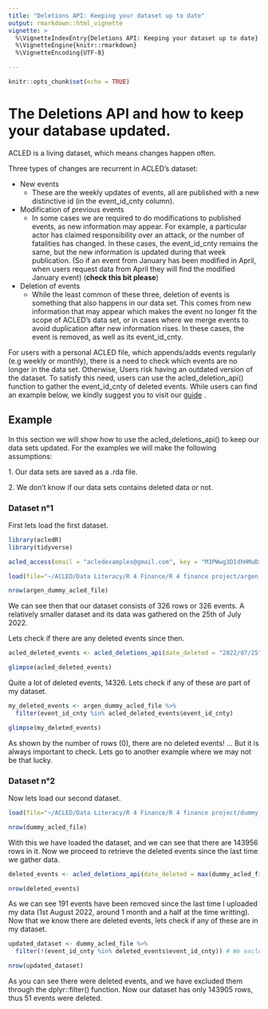 ```yaml
---
title: "Deletions API: Keeping your dataset up to date"
output: rmarkdown::html_vignette
vignette: >
  %\VignetteIndexEntry{Deletions API: Keeping your dataset up to date}
  %\VignetteEngine{knitr::rmarkdown}
  %\VignetteEncoding{UTF-8}

---
```


```r
knitr::opts_chunk$set(echo = TRUE)
```

# The Deletions API and how to keep your database updated.

ACLED is a living dataset, which means changes happen often.

Three types of changes are recurrent in ACLED's dataset:

-   New events
    -   These are the weekly updates of events, all are published with a new distinctive id (in the event_id_cnty column).
-   Modification of previous events
    -   In some cases we are required to do modifications to published events, as new information may appear. For example, a particular actor has claimed responsibility over an attack, or the number of fatalities has changed. In these cases, the event_id_cnty remains the same, but the new information is updated during that week publication. (So if an event from January has been modified in April, when users request data from April they will find the modified January event) (**check this bit please**)
-   Deletion of events
    -   While the least common of these three, deletion of events is something that also happens in our data set. This comes from new information that may appear which makes the event no longer fit the scope of ACLED's data set, or in cases where we merge events to avoid duplication after new information rises. In these cases, the event is removed, as well as its event_id_cnty.

For users with a personal ACLED file, which appends/adds events regularly (e.g weekly or monthly), there is a need to check which events are no longer in the data set. Otherwise, Users risk having an outdated version of the dataset. To satisfy this need, users can use the acled_deletion_api() function to gather the event_id_cnty of deleted events. While users can find an example below, we kindly suggest you to visit our [guide](https://acleddata.com/download/35179/) .

## Example

In this section we will show how to use the acled_deletions_api() to keep our data sets updated. For the examples we will make the following assumptions:

1\. Our data sets are saved as a .rda file.

2\. We don't know if our data sets contains deleted data or not.

### Dataset n°1

First lets load the first dataset.

```r

library(acledR)
library(tidyverse)

acled_access(email = "acledexamples@gmail.com", key = "M3PWwg3DIdhHMuDiilp5") #  This is an example, you will need to input your credentials.

load(file="~/ACLED/Data Literacy/R 4 Finance/R 4 finance project/argen_dummy_acled_file.rda") # Here is our personal ACLED dataset

nrow(argen_dummy_acled_file)

```

We can see then that our dataset consists of 326 rows or 326 events. A relatively smaller dataset and its data was gathered on the 25th of July 2022.

Lets check if there are any deleted events since then.

```r

acled_deleted_events <- acled_deletions_api(date_deleted = "2022/07/25")

glimpse(acled_deleted_events)
```

Quite a lot of deleted events, 14326. Lets check if any of these are part of my dataset.

```r

my_deleted_events <- argen_dummy_acled_file %>%
  filter(event_id_cnty %in% acled_deleted_events$event_id_cnty)

glimpse(my_deleted_events)

```

As shown by the number of rows (0), there are no deleted events! ... But it is always important to check. Lets go to another example where we may not be that lucky.

### Dataset n°2

Now lets load our second dataset.

```r

load(file="~/ACLED/Data Literacy/R 4 Finance/R 4 finance project/dummy_acled_file.rda") # Here is our personal ACLED dataset

nrow(dummy_acled_file)

```

With this we have loaded the dataset, and we can see that there are 143956 rows in it. Now we proceed to retrieve the deleted events since the last time we gather data.

```r

deleted_events <- acled_deletions_api(date_deleted = max(dummy_acled_file$timestamp)) # We are using the largest Unix timestamp as that is the last time we gathered data. 

nrow(deleted_events)

```

As we can see 191 events have been removed since the last time I uploaded my data (1st August 2022, around 1 month and a half at the time writting). Now that we know there are deleted events, lets check if any of these are in my dataset.

```r

updated_dataset <- dummy_acled_file %>%
  filter(!(event_id_cnty %in% deleted_events$event_id_cnty)) # We exclude every event_id_cnty that also appears in the deleted_events result

nrow(updated_dataset)
```

As you can see there were deleted events, and we have excluded them through the dplyr::filter() function. Now our dataset has only 143905 rows, thus 51 events were deleted.
